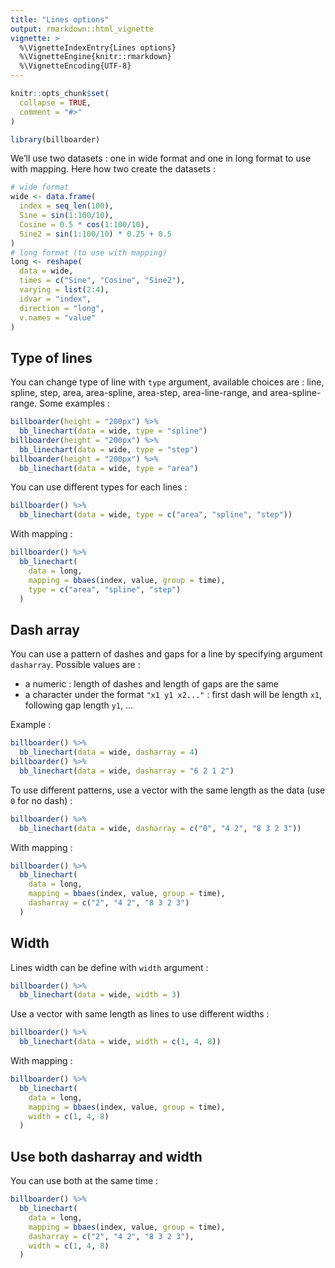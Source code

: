 ```yaml
---
title: "Lines options"
output: rmarkdown::html_vignette
vignette: >
  %\VignetteIndexEntry{Lines options}
  %\VignetteEngine{knitr::rmarkdown}
  %\VignetteEncoding{UTF-8}
---
```


```r
knitr::opts_chunk$set(
  collapse = TRUE,
  comment = "#>"
)
```

```r
library(billboarder)
```

We'll use two datasets : one in wide format and one in long format to use with mapping. Here how two create the datasets :

```r
# wide format
wide <- data.frame(
  index = seq_len(100),
  Sine = sin(1:100/10),
  Cosine = 0.5 * cos(1:100/10),
  Sine2 = sin(1:100/10) * 0.25 + 0.5
)
# long format (to use with mapping)
long <- reshape(
  data = wide, 
  times = c("Sine", "Cosine", "Sine2"),
  varying = list(2:4), 
  idvar = "index", 
  direction = "long", 
  v.names = "value"
)
```



## Type of lines

You can change type of line with `type` argument, available choices are : line, spline, step, area, area-spline, area-step, area-line-range, and area-spline-range. Some examples : 


```r
billboarder(height = "200px") %>% 
  bb_linechart(data = wide, type = "spline")
billboarder(height = "200px") %>% 
  bb_linechart(data = wide, type = "step")
billboarder(height = "200px") %>% 
  bb_linechart(data = wide, type = "area")
```


You can use different types for each lines : 

```r
billboarder() %>% 
  bb_linechart(data = wide, type = c("area", "spline", "step"))
```

With mapping : 

```r
billboarder() %>% 
  bb_linechart(
    data = long, 
    mapping = bbaes(index, value, group = time),
    type = c("area", "spline", "step")
  )
```



## Dash array

You can use a pattern of dashes and gaps for a line by specifying argument `dasharray`. Possible values are : 

* a numeric : length of dashes and length of gaps are the same
* a character under the format `"x1 y1 x2..."` : first dash will be length `x1`, following gap length `y1`, ...

Example :

```r
billboarder() %>% 
  bb_linechart(data = wide, dasharray = 4)
billboarder() %>% 
  bb_linechart(data = wide, dasharray = "6 2 1 2")
```


To use different patterns, use a vector with the same length as the data (use `0` for no dash) :

```r
billboarder() %>% 
  bb_linechart(data = wide, dasharray = c("0", "4 2", "8 3 2 3"))
```

With mapping : 

```r
billboarder() %>% 
  bb_linechart(
    data = long, 
    mapping = bbaes(index, value, group = time),
    dasharray = c("2", "4 2", "8 3 2 3")
  )
```



## Width

Lines width can be define with `width` argument :

```r
billboarder() %>% 
  bb_linechart(data = wide, width = 3)
```

Use a vector with same length as lines to use different widths :

```r
billboarder() %>% 
  bb_linechart(data = wide, width = c(1, 4, 8))
```


With mapping : 

```r
billboarder() %>% 
  bb_linechart(
    data = long, 
    mapping = bbaes(index, value, group = time),
    width = c(1, 4, 8)
  )
```


## Use both dasharray and width

You can use both at the same time :

```r
billboarder() %>% 
  bb_linechart(
    data = long, 
    mapping = bbaes(index, value, group = time),
    dasharray = c("2", "4 2", "8 3 2 3"),
    width = c(1, 4, 8)
  )
```



